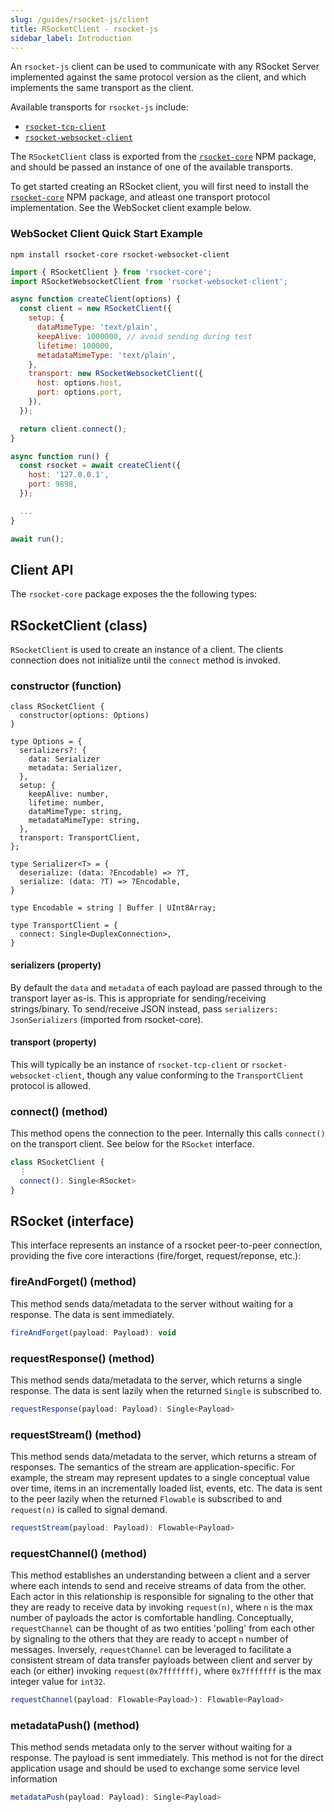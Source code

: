 ```yaml
---
slug: /guides/rsocket-js/client
title: RSocketClient - rsocket-js
sidebar_label: Introduction
---
```


An `rsocket-js` client can be used to communicate with any RSocket Server implemented against the same protocol version as the client, and which implements the same transport as the client.

Available transports for `rsocket-js` include:

- [`rsocket-tcp-client`](./rsocket-tcp-client.mdx)
- [`rsocket-websocket-client`](./rsocket-websocket-client.mdx)

The `RSocketClient` class is exported from the [`rsocket-core`](https://www.npmjs.com/package/rsocket-core) NPM package, and should be passed an instance of one of the available transports.

To get started creating an RSocket client, you will first need to install the [`rsocket-core`](https://www.npmjs.com/package/rsocket-core) NPM package, and atleast one transport protocol implementation. See the WebSocket client example below.

### WebSocket Client Quick Start Example

```
npm install rsocket-core rsocket-websocket-client
```

```js
import { RSocketClient } from 'rsocket-core';
import RSocketWebsocketClient from 'rsocket-websocket-client';

async function createClient(options) {
  const client = new RSocketClient({
    setup: {
      dataMimeType: 'text/plain',
      keepAlive: 1000000, // avoid sending during test
      lifetime: 100000,
      metadataMimeType: 'text/plain',
    },
    transport: new RSocketWebsocketClient({
      host: options.host,
      port: options.port,
    }),
  });

  return client.connect();
}

async function run() {
  const rsocket = await createClient({
    host: '127.0.0.1',
    port: 9898,
  });

  ...
}

await run();
```

## Client API

The `rsocket-core` package exposes the the following types:

## RSocketClient (class)

`RSocketClient` is used to create an instance of a client. The clients connection does not initialize until the `connect` method is invoked.

### constructor (function)

```flow
class RSocketClient {
  constructor(options: Options)
}

type Options = {
  serializers?: {
    data: Serializer
    metadata: Serializer,
  },
  setup: {
    keepAlive: number,
    lifetime: number,
    dataMimeType: string,
    metadataMimeType: string,
  },
  transport: TransportClient,
};

type Serializer<T> = {
  deserialize: (data: ?Encodable) => ?T,
  serialize: (data: ?T) => ?Encodable,
}

type Encodable = string | Buffer | UInt8Array;

type TransportClient = {
  connect: Single<DuplexConnection>,
}
```

#### serializers (property)

By default the `data` and `metadata` of each payload are passed through to the
transport layer as-is. This is appropriate for sending/receiving strings/binary.
To send/receive JSON instead, pass `serializers: JsonSerializers` (imported from
rsocket-core).

#### transport (property)

This will typically be an instance of `rsocket-tcp-client` or
`rsocket-websocket-client`, though any value conforming to the `TransportClient`
protocol is allowed.

### connect() (method)

This method opens the connection to the peer. Internally this calls `connect()` on the
transport client. See below for the `RSocket` interface.

```javascript
class RSocketClient {
  ⋮
  connect(): Single<RSocket>
}
```

## RSocket (interface)

This interface represents an instance of a rsocket peer-to-peer connection, providing the five
core interactions (fire/forget, request/reponse, etc.):

### fireAndForget() (method)

This method sends data/metadata to the server without waiting for a response. The data is
sent immediately.

```javascript
fireAndForget(payload: Payload): void
```

### requestResponse() (method)

This method sends data/metadata to the server, which returns a single response. The data is
sent lazily when the returned `Single` is subscribed to.

```javascript
requestResponse(payload: Payload): Single<Payload>
```

### requestStream() (method)

This method sends data/metadata to the server, which returns a stream of responses. The semantics
of the stream are application-specific. For example, the stream may represent
updates to a single conceptual value over time, items in an incrementally loaded
list, events, etc. The data is sent to the peer lazily when the returned
`Flowable` is subscribed to and `request(n)` is called to signal demand.

```javascript
requestStream(payload: Payload): Flowable<Payload>
```

### requestChannel() (method)

This method establishes an understanding between a client and a server where each intends to send and receive streams of data from the other. Each actor in this relationship is responsible for signaling to the other that they are ready to receive data by invoking `request(n)`, where `n` is the max number of payloads the actor is comfortable handling. Conceptually, `requestChannel` can be thought of as two entities 'polling' from each other by signaling to the others that they are ready to accept `n` number of messages. Inversely, `requestChannel` can be leveraged to facilitate a consistent stream of data transfer payloads between client and server by each (or either) invoking `request(0x7fffffff)`, where `0x7fffffff` is the max integer value for `int32`.

```javascript
requestChannel(payload: Flowable<Payload>): Flowable<Payload>
```

### metadataPush() (method)

This method sends metadata only to the server without waiting for a response. The payload is
sent immediately. This method is not for the direct application usage and should be used to exchange some service level information

```javascript
metadataPush(payload: Payload): Single<Payload>
```
